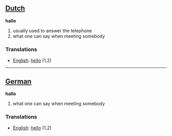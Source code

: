 ==[[Dutch]]==

'''hallo'''

#usually used to answer the telephone
#what one can say when meeting somebody

===Translations===
*[[English]]: [[hello]] (1,2)

----
==[[German]]==

'''hallo'''

#what one can say when meeting somebody

===Translations===
*[[English]]: [[hello]] (1,2)